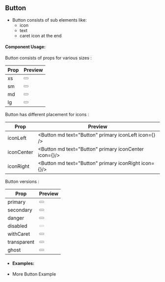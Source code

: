 
<Meta title="UI-Kit/Button/Overview" />

## **Button**

- Button consists of sub elements like:
  - icon
  - text
  - caret icon at the end

#### **Component Usage**:

Button consists of props for various sizes :

| Prop | Preview                            |
| ---- | ---------------------------------- |
| xs   | <Button xs text="Button" primary/> |
| sm   | <Button sm text="Button" primary/> |
| md   | <Button md text="Button" primary/> |
| lg   | <Button lg text="Button" primary/> |

Button has different placement for icons :

| Prop       | Preview                                                                                   |
| ---------- | ----------------------------------------------------------------------------------------- |
| iconLeft   | <Button md text="Button" primary iconLeft icon={<VscMenu title="Account" size={16}/>} />  |
| iconCenter | <Button md text="Button" primary iconCenter icon={<VscMenu title="Account" size={16}/>}/> |
| iconRight  | <Button md text="Button" primary iconRight icon={<VscMenu title="Account" size={16}/>}/>  |

Button versions :

| Prop        | Preview                                                  |
| ----------- | -------------------------------------------------------- |
| primary     | <Button md text="Button" primary />                      |
| secondary   | <Button md text="Button" secondary/>                     |
| danger      | <Button md text="Button" danger transparent/>            |
| disabled    | <Button md text="Button" primary disabled />             |
| withCaret   | <Button md text="Button" primary withCaret/>             |
| transparent | <Button md text="Button" primary withCaret transparent/> |
| ghost       | <Button md text="Button" primary ghost/>                 |

- #### **Examples**:
- <LinkTo kind="ui-kit-button--button-demo" className="!text-primaryColor">
    More Button Example
  </LinkTo>
